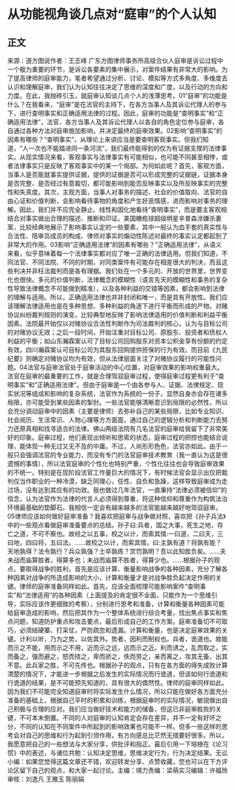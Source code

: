 # 从功能视角谈几点对“庭审”的个人认知
## 正文
来源：道方图说作者：王志峰 广东方图律师事务所高级合伙人庭审是诉讼过程中一个极为重要的环节，是诉讼各要素的集中展示，对案件结果有非常大的影响。为了提高律师的庭审能力，笔者希望通过分析、讨论、模拟等方式多角度、多维度去认识和理解庭审，我们认为认知往往决定了思维的深度和广度，以及行动的方向和力度。在此，我抛砖引玉，就庭审认知谈几点个人的浅薄思考。01“庭审”的功能是什么？在我看来，“庭审”是在法官的主持下，在各方当事人及其诉讼代理人的参与下，进行查明事实和正确适用法律的过程。因此，庭审的功能是“查明事实”和“正确适用法律”，法官、各方当事人及其诉讼代理人以各自的角色定位参与庭审，各自通过各种方法对庭审施加影响，并决定最终的庭审效果。02影响“查明事实”的因素有哪些？“查明事实”，从理论上来讲应当是要查明客观事实。但我们知道，“人一次也不能踏进同一条河流”，我们最终能得到的仅为有证据支撑的法律事实。从现实情况来看，客观事实与法律事实有可能相似，也可能不同甚至相悖，或者法律事实只是反映了客观事实中的某一个局部。为何如此呢？首先，客观方面，当事人是否能就事实提供证据，提供的证据是否可以形成完整的证据链，证据本身是否完整、是否经过有意裁切，都可能影响到能否反映事实以及所反映事实的完整性和失真度。其次，主观方面，当事人对事务的描述、社会的价值取向、法官的自由心证和价值判断，会影响看待事物的角度和产生好恶情感，进而影响对事务的理解。因此，我们并不应完全静止、线性和固化地看待“查明事实”，而是要主客观相结合对事实做出合理的描述、推断和印证。美国橄榄球超级明星辛普森涉嫌杀妻案，比较经典地展示了影响事实认定的一些要素，其中一般认为血手套的真实性与合法性、陪审员成员的构成、律师对事实的煽动性陈述对最终的事实认定都起到了非常大的作用。03影响“正确适用法律”的因素有哪些？“正确适用法律”，从语义来看，似乎意味着每一个法律事实都对应了唯一正确的法律适用。但我们知道，不同法官、不同法院、不同的时期，对同类案件有可能存在相差很大的判决，而且这些判决并非枉法裁判而是各有理据。我们处在一个多元的、开放的世界里，世界变化也很快。多元的价值判断，法律概念的模糊性（语言先天的模糊性和事务的复杂性导致法律概念不可能做到精准），以及各种利益的交错等因素，都会影响到法律的理解与适用。所以，正确适用法律也并非封闭和唯一，而是具有开放性。我们应该理解法律适用也是在多种思想、多种利益的角逐下进行平衡而形成的产物。对赌协议纠纷裁判规则的演变，比较典型地反映了影响法律适用的价值判断和利益平衡因素。法院最开始仅以对赌协议合法性判断作为司法裁判的核心，认为与目标公司的对赌协议无效；之后一段时间，开始注重对目标公司、原股东、投资者和债权人利益的平衡；如山东瀚霖案认可了目标公司回购股东对资本公积金享有份额的约定有效，四川瀚霖案认可目标公司为其股东回购提供担保的行为有效。而目前《九民纪要》则确定对赌协议均为有效，但从法律层面关注了对赌协议履行的可能性问题。04法官与庭审法官处于庭审活动的中心位置，对庭审效果的影响权重最大。法官在庭审的最重要的工作，就是合理驾驭庭审过程，使得庭审过程更有利于“查明事实”和“正确适用法律”。但由于庭审是一个由各参与人、证据、法律规定、现实状况等组成和影响的复杂系统，法官作为系统的一份子，显然自身亦会存在诸多局限，亦可能受到某些因素的掣肘。一些法官能够清晰意识到局限的必然性，所以会充分调动庭审中的因素（主要是律师）去弥补自己的某些局限，比如专业知识、社会阅历、生活常识、人物心理等方方面面，通过自己的逻辑分析和判断能力去努力还原真相和找寻适合的法律。佛山两级法院有几名法官的庭审给我留下了非常美好的印象。庭审过程，他们表现出倾听和思索的状态，庭审过程的把控也能结合说理，能体现一种无过又无不及的中庸。不过，人尚形形色色，法官亦如此。由于一般只会强调法官的专业能力，而没有专门的法官庭审技术教育（我一直认为这是很遗憾的事情），所以法官庭审的个性化也特别严重，个性化往往也会导致庭审效果的不统一。特别是在现阶段法官工作量巨大的情况下，有时候法官会显示出仅把裁判仅当作职业的一种冷漠，缺乏同理心，任性、自负和急躁，这样导致庭审成为走过场，没有达到其应有的功效。我也做过几年法官，一直秉持“法律必须被信仰”的信念，认为法官作为法律的代言人必须得到尊重，将这种信仰和尊重作为构筑法治环境最基础的垫脚石。我相信一定会有越来越多的法官能越来越好地驾驭庭审。05律师应该如何做好庭审准备？我喜欢把庭审与战争做对照，喜欢把《孙子兵法》中的一些观点看做庭审准备要点的总结。孙子曰:兵者，国之大事，死生之地，存亡之道，不可不察也。故经之以五事，校之以计，而索其情:一曰道，二曰天，三曰地，四曰将，五曰法。……故校之以计，而索其情，曰:主孰有道？将孰有能？天地孰得？法令孰行？兵众孰强？士卒孰练？赏罚孰明？吾以此知胜负矣。……夫未战而庙算胜者，得算多也；未战而庙算不胜者，得算少也。……根据孙子的观点，要取得战争的胜利，首先是应该计算、衡量影响战争的各种因素，充分了解各种因素对战争的所造成影响的大小，计算和衡量才是对战争胜负起决定作用的关键。律师的庭审准备同样如此。首先，应该全面梳理可能影响案件“查明事实”和“法律适用”的各种因素（上面提及的肯定很不全面，只能作为一个思维引导，实际应该作更细致的考察），分别进行思考和准备，计算和衡量各种因素可能给庭审造成的影响，然后把其作为一个整体系统进行综合考量，找出焦点事实和焦点问题，知道防护重点和攻击要点，最后形成自己的工作方案。庭审准备切不可取巧，必须结硬寨、打呆仗，严防疏忽和遗漏。计算和衡量，也是决定庭审效果的关键。计利以听，乃为之势，以佐其外。势者，因利而制权也。兵者，诡道也。故能而示之不能，用而示之不用，近而示之远，远而示之近。利而诱之，乱而取之，实而备之，强而避之，怒而挠之，卑而骄之，佚而劳之，亲而离之，攻其无备，出其不意。此兵家之胜，不可先传也。根据孙子的观点，只有在各方面的得失成败计算清楚的情况下，才能进一步根据之后发生的实际情况而行诡道，但该如何行诡道和行诡道的结果，是不可能预先知道的，具有很大的偶然性。律师的庭审同样如此。因为我们不可能完全知道庭审时将实际发生什么情况，所以只能在做好各方面充分准备的基础上，根据自己平时的积累和训练，根据庭审时的实际情况，敏锐做出自己积极与合理的应对。我们应当做好技术和能力的储备，但这已非庭审胜败的关键，不可本末倒置。不同的人对庭审的认知肯定会存在差异，并不一定有好坏之分，不同的认知在不同案件中所起到的影响效果也可能不一样。但多一些这样的思考会对自己的思维和行为起到引领作用，有方向感总比茫然无措要好很多。所以，我愿意把自己的一些想法与大家分享，供批评和指正。最后引用一下培根在《论习惯》中的表述，与诸位共勉：认知决定思维，思维决定行为，行为决定结果。无讼小编：如果您觉得这篇文章还不错，欢迎转发分享、点赞收藏，您也可以在下方评论区留下自己的观点，和大家一起讨论。主编：靖力责编：梁萌实习编辑：许福玲审核：刘逸凡 王雅玉 陈丽娟